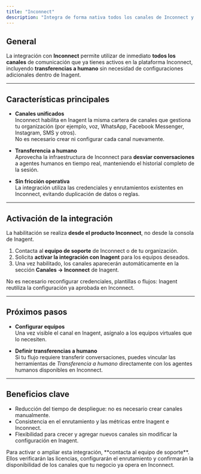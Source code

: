 ```yaml
---
title: "Inconnect"
description: "Integra de forma nativa todos los canales de Inconnect y habilita transferencias a humano en tiempo real."
---
```


## General

La integración con **Inconnect** permite utilizar de inmediato **todos los canales** de comunicación que ya tienes activos en la plataforma Inconnect, incluyendo **transferencias a humano** sin necesidad de configuraciones adicionales dentro de Inagent.

---

## Características principales

- **Canales unificados**  
  Inconnect habilita en Inagent la misma cartera de canales que gestiona tu organización (por ejemplo, voz, WhatsApp, Facebook Messenger, Instagram, SMS y otros).  
  No es necesario crear ni configurar cada canal nuevamente.

- **Transferencia a humano**  
  Aprovecha la infraestructura de Inconnect para **desviar conversaciones** a agentes humanos en tiempo real, manteniendo el historial completo de la sesión.

- **Sin fricción operativa**  
  La integración utiliza las credenciales y enrutamientos existentes en Inconnect, evitando duplicación de datos o reglas.

---

## Activación de la integración

La habilitación se realiza **desde el producto Inconnect**, no desde la consola de Inagent.

1. Contacta al **equipo de soporte** de Inconnect o de tu organización.
2. Solicita **activar la integración con Inagent** para los equipos deseados.
3. Una vez habilitado, los canales aparecerán automáticamente en la sección **Canales → Inconnect** de Inagent.

<Callout type="info">
No es necesario reconfigurar credenciales, plantillas o flujos:  
Inagent reutiliza la configuración ya aprobada en Inconnect.
</Callout>

---

## Próximos pasos

- **Configurar equipos**  
  Una vez visible el canal en Inagent, asígnalo a los equipos virtuales que lo necesiten.

- **Definir transferencias a humano**  
  Si tu flujo requiere transferir conversaciones, puedes vincular las herramientas de *Transferencia a humano* directamente con los agentes humanos disponibles en Inconnect.

---

## Beneficios clave

- Reducción del tiempo de despliegue: no es necesario crear canales manualmente.  
- Consistencia en el enrutamiento y las métricas entre Inagent e Inconnect.  
- Flexibilidad para crecer y agregar nuevos canales sin modificar la configuración en Inagent.

<Callout type="tip">
Para activar o ampliar esta integración, **contacta al equipo de soporte**.  
Ellos verificarán las licencias, configurarán el enrutamiento y confirmarán la disponibilidad de los canales que tu negocio ya opera en Inconnect.
</Callout>
